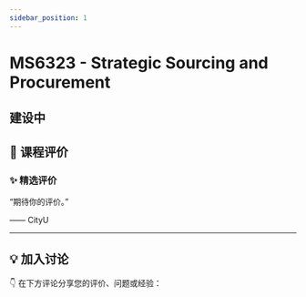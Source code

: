 ```yaml
---
sidebar_position: 1
---
```



# MS6323 - Strategic Sourcing and Procurement

## 建设中

## **💬 课程评价**

### ✨ **精选评价**
<div className={commentStyles.commentBox}>
    <p className={commentStyles.commentText}>
        “期待你的评价。”
    </p>
    <p className={commentStyles.commentAuthor}>—— CityU</p>
</div>

---

## **💡 加入讨论**

👇 在下方评论分享您的评价、问题或经验：
<Utterances />
